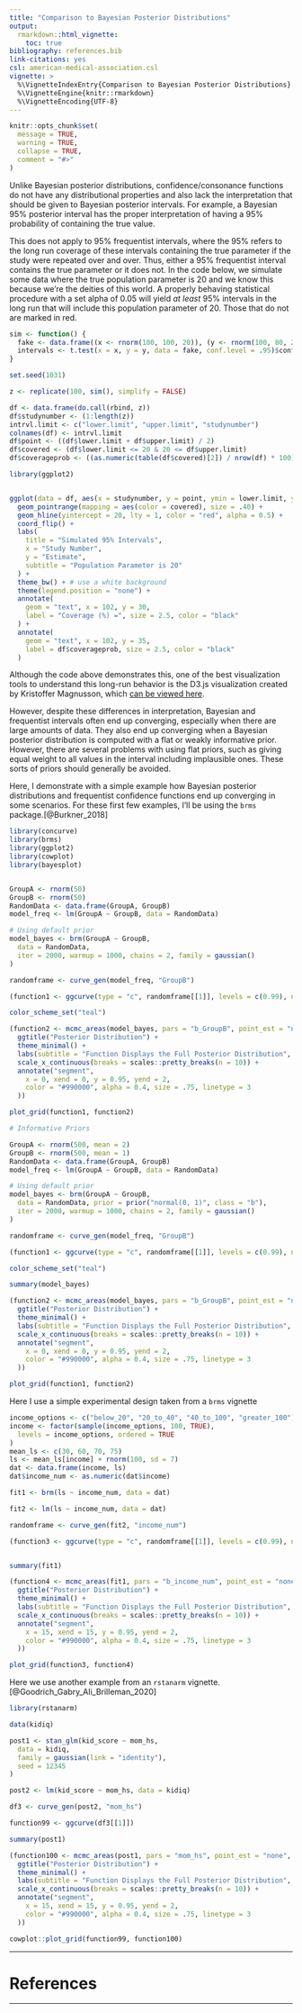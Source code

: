 ```yaml
---
title: "Comparison to Bayesian Posterior Distributions"
output: 
  rmarkdown::html_vignette:
    toc: true
bibliography: references.bib
link-citations: yes
csl: american-medical-association.csl
vignette: >
  %\VignetteIndexEntry{Comparison to Bayesian Posterior Distributions}
  %\VignetteEngine{knitr::rmarkdown}
  %\VignetteEncoding{UTF-8}
---
```


```r
knitr::opts_chunk$set(
  message = TRUE,
  warning = TRUE,
  collapse = TRUE,
  comment = "#>"
)
```


Unlike Bayesian posterior distributions, confidence/consonance functions do not have any distributional properties and also lack the interpretation that should be given to Bayesian posterior intervals. For example, a Bayesian 95% posterior interval has the proper interpretation of having a 95% probability of containing the true value. 

This does not apply to 95% frequentist intervals, where the 95% refers to the long run coverage of these intervals containing the true parameter if the study were repeated over and over. Thus, either a 95% frequentist interval contains the true parameter or it does not. In the code below, we simulate some data where the true population parameter is 20 and we know this because we're the deities of this world. A properly behaving statistical procedure with a set alpha of 0.05 will yield _at least_ 95% intervals in the long run that will include this population parameter of 20. Those that do not are marked in red. 

```r
sim <- function() {
  fake <- data.frame((x <- rnorm(100, 100, 20)), (y <- rnorm(100, 80, 20)))
  intervals <- t.test(x = x, y = y, data = fake, conf.level = .95)$conf.int[]
}

set.seed(1031)

z <- replicate(100, sim(), simplify = FALSE)

df <- data.frame(do.call(rbind, z))
df$studynumber <- (1:length(z))
intrvl.limit <- c("lower.limit", "upper.limit", "studynumber")
colnames(df) <- intrvl.limit
df$point <- ((df$lower.limit + df$upper.limit) / 2)
df$covered <- (df$lower.limit <= 20 & 20 <= df$upper.limit)
df$coverageprob <- ((as.numeric(table(df$covered)[2]) / nrow(df) * 100))

library(ggplot2)


ggplot(data = df, aes(x = studynumber, y = point, ymin = lower.limit, ymax = upper.limit)) +
  geom_pointrange(mapping = aes(color = covered), size = .40) +
  geom_hline(yintercept = 20, lty = 1, color = "red", alpha = 0.5) +
  coord_flip() +
  labs(
    title = "Simulated 95% Intervals",
    x = "Study Number",
    y = "Estimate",
    subtitle = "Population Parameter is 20"
  ) +
  theme_bw() + # use a white background
  theme(legend.position = "none") +
  annotate(
    geom = "text", x = 102, y = 30,
    label = "Coverage (%) =", size = 2.5, color = "black"
  ) +
  annotate(
    geom = "text", x = 102, y = 35,
    label = df$coverageprob, size = 2.5, color = "black"
  )
```

Although the code above demonstrates this, one of the best visualization tools to understand this long-run behavior is the D3.js visualization created by Kristoffer Magnusson, which [can be viewed here](https://rpsychologist.com/d3/CI/).

However, despite these differences in interpretation, Bayesian and frequentist intervals often end up converging, especially when there are large amounts of data. They also end up converging when a Bayesian posterior distribution is computed with a flat or weakly informative prior. However, there are several problems with using flat priors, such as giving equal weight to all values in the interval including implausible ones. These sorts of priors should generally be avoided. 

Here, I demonstrate with a simple example how Bayesian posterior distributions and frequentist confidence functions end up converging in some scenarios. For these first few examples, I'll be using the `brms` package.[@Burkner_2018] 

```r
library(concurve)
library(brms)
library(ggplot2)
library(cowplot)
library(bayesplot)


GroupA <- rnorm(50)
GroupB <- rnorm(50)
RandomData <- data.frame(GroupA, GroupB)
model_freq <- lm(GroupA ~ GroupB, data = RandomData)
```

```r
# Using default prior
model_bayes <- brm(GroupA ~ GroupB,
  data = RandomData,
  iter = 2000, warmup = 1000, chains = 2, family = gaussian()
)
```

```r
randomframe <- curve_gen(model_freq, "GroupB")

(function1 <- ggcurve(type = "c", randomframe[[1]], levels = c(0.99), nullvalue = TRUE))

color_scheme_set("teal")

(function2 <- mcmc_areas(model_bayes, pars = "b_GroupB", point_est = "none", prob = 1, prob_outer = 1, area_method = "scaled height") +
  ggtitle("Posterior Distribution") +
  theme_minimal() +
  labs(subtitle = "Function Displays the Full Posterior Distribution", x = "Range of Values") +
  scale_x_continuous(breaks = scales::pretty_breaks(n = 10)) +
  annotate("segment",
    x = 0, xend = 0, y = 0.95, yend = 2,
    color = "#990000", alpha = 0.4, size = .75, linetype = 3
  ))
```



```r
plot_grid(function1, function2)
```


```r
# Informative Priors

GroupA <- rnorm(500, mean = 2)
GroupB <- rnorm(500, mean = 1)
RandomData <- data.frame(GroupA, GroupB)
model_freq <- lm(GroupA ~ GroupB, data = RandomData)
```

```r

# Using default prior
model_bayes <- brm(GroupA ~ GroupB,
  data = RandomData, prior = prior("normal(0, 1)", class = "b"),
  iter = 2000, warmup = 1000, chains = 2, family = gaussian()
)
```

```r
randomframe <- curve_gen(model_freq, "GroupB")

(function1 <- ggcurve(type = "c", randomframe[[1]], levels = c(0.99), nullvalue = TRUE))

color_scheme_set("teal")

summary(model_bayes)

(function2 <- mcmc_areas(model_bayes, pars = "b_GroupB", point_est = "none", prob = 1, prob_outer = 1, area_method = "scaled height") +
  ggtitle("Posterior Distribution") +
  theme_minimal() +
  labs(subtitle = "Function Displays the Full Posterior Distribution", x = "Range of Values") +
  scale_x_continuous(breaks = scales::pretty_breaks(n = 10)) +
  annotate("segment",
    x = 0, xend = 0, y = 0.95, yend = 2,
    color = "#990000", alpha = 0.4, size = .75, linetype = 3
  ))
```

```r
plot_grid(function1, function2)
```

Here I use a simple experimental design taken from a `brms` vignette 

```r
income_options <- c("below_20", "20_to_40", "40_to_100", "greater_100")
income <- factor(sample(income_options, 100, TRUE),
  levels = income_options, ordered = TRUE
)
mean_ls <- c(30, 60, 70, 75)
ls <- mean_ls[income] + rnorm(100, sd = 7)
dat <- data.frame(income, ls)
dat$income_num <- as.numeric(dat$income)
```


```r
fit1 <- brm(ls ~ income_num, data = dat)
```

```r
fit2 <- lm(ls ~ income_num, data = dat)

randomframe <- curve_gen(fit2, "income_num")

(function3 <- ggcurve(type = "c", randomframe[[1]], levels = c(0.99), nullvalue = FALSE))


summary(fit1)

(function4 <- mcmc_areas(fit1, pars = "b_income_num", point_est = "none", prob = 1, prob_outer = 1, area_method = "scaled height") +
  ggtitle("Posterior Distribution") +
  theme_minimal() +
  labs(subtitle = "Function Displays the Full Posterior Distribution", x = "Range of Values") +
  scale_x_continuous(breaks = scales::pretty_breaks(n = 10)) +
  annotate("segment",
    x = 15, xend = 15, y = 0.95, yend = 2,
    color = "#990000", alpha = 0.4, size = .75, linetype = 3
  ))
```

```r
plot_grid(function3, function4)
```

Here we use another example from an `rstanarm` vignette.[@Goodrich_Gabry_Ali_Brilleman_2020] 

```r
library(rstanarm)
```

```r

data(kidiq)

post1 <- stan_glm(kid_score ~ mom_hs,
  data = kidiq,
  family = gaussian(link = "identity"),
  seed = 12345
)
```

```r
post2 <- lm(kid_score ~ mom_hs, data = kidiq)

df3 <- curve_gen(post2, "mom_hs")

function99 <- ggcurve(df3[[1]])

summary(post1)

(function100 <- mcmc_areas(post1, pars = "mom_hs", point_est = "none", prob = 1, prob_outer = 1, area_method = "scaled height") +
  ggtitle("Posterior Distribution") +
  theme_minimal() +
  labs(subtitle = "Function Displays the Full Posterior Distribution", x = "Range of Values") +
  scale_x_continuous(breaks = scales::pretty_breaks(n = 10)) +
  annotate("segment",
    x = 15, xend = 15, y = 0.95, yend = 2,
    color = "#990000", alpha = 0.4, size = .75, linetype = 3
  ))
```

```r
cowplot::plot_grid(function99, function100)
```

* * * 

# References

* * * 
